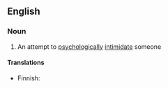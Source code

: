 ==English==

===Noun===
{{en-noun|head=[[head]] [[game]]}}

# {{informal}} An attempt to [[psychologically]] [[intimidate]] someone

====Translations====
{{trans-top|psychological intimidation}}
* Finnish: {{t+|fi|henkinen}} {{t-|fi|painostus}}
{{trans-mid}}
{{trans-bottom}}